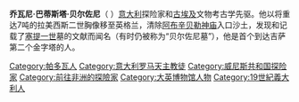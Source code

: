{{Unreferenced|time=2020-09-17T09:00:35+00:00}}
'''乔瓦尼·巴蒂斯塔·贝尔佐尼'''（{{lang-it|Giovanni Battista Belzoni}} {{bd|1778年|11月5日|1823年|12月3日}}）[[意大利|意大利]]探险家和[[古埃及|古埃及]]文物考古学先驱。他以将重达7吨的拉美西斯二世胸像移至英格兰，清除[[阿布辛贝勒神庙|阿布辛贝勒神庙]]入口沙土，发现和记载了[[塞提一世|塞提一世]]墓的文献而闻名（有时仍被称为“贝尔佐尼墓”），他是首个到达吉萨第二个金字塔的人。

[[Category:帕多瓦人|Category:帕多瓦人]]
[[Category:意大利罗马天主教徒|Category:意大利罗马天主教徒]]
[[Category:威尼斯共和国探险家|Category:威尼斯共和国探险家]]
[[Category:前往非洲的探險家|Category:前往非洲的探險家]]
[[Category:大英博物馆人物|Category:大英博物馆人物]]
[[Category:19世紀義大利人|Category:19世紀義大利人]]